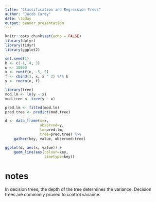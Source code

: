 ```yaml
---
title: "Classification and Regression Trees"
author: "Jacob Carey"
date: \today
output: beamer_presentation
---
```


```r
knitr::opts_chunk$set(echo = FALSE)
library(dplyr)
library(tidyr)
library(ggplot2)
```

```r
set.seed(1)
b <- c(-1, 4, 3)
n <- 10000
x <- runif(n, -5, 5)
f <- cbind(1, x, x ^ 2) %*% b
y <- rnorm(n, f)

library(tree)
mod.lm <- lm(y ~ x)
mod.tree <- tree(y ~ x)

pred.lm <- fitted(mod.lm)
pred.tree <- predict(mod.tree)

d <- data_frame(x=x, 
                observed=y, 
                lm=pred.lm, 
                tree=pred.tree) %>% 
    gather(key, value, observed:tree)

ggplot(d, aes(x, value)) + 
    geom_line(aes(colour=key,
                  linetype=key))
```

# notes

In decision trees, the depth of the tree determines the variance. Decision trees are commonly pruned to control variance.
